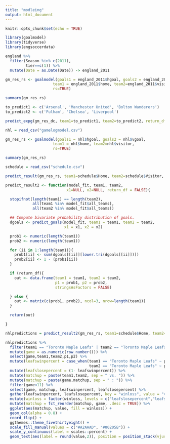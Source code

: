 ---
title: "modleing"
output: html_document
---

```{r setup, include=FALSE}
knitr::opts_chunk$set(echo = TRUE)
```

```{r}
library(goalmodel)
library(tidyverse)
library(engsoccerdata)
```

```{r}
england %>% 
  filter(Season %in% c(2011),
         tier==c(1)) %>% 
  mutate(Date = as.Date(Date)) -> england_2011

```
```{r}
gm_res_rs <- goalmodel(goals1 = england_2011$hgoal, goals2 = england_2011$vgoal,
                     team1 = england_2011$home, team2=england_2011$visitor,
                     rs=TRUE)

summary(gm_res_rs)

to_predict1 <- c('Arsenal', 'Manchester United', 'Bolton Wanderers')
to_predict2 <- c('Fulham', 'Chelsea', 'Liverpool')

predict_expg(gm_res_dc, team1=to_predict1, team2=to_predict2, return_df = TRUE)
```
```{r}
nhl = read_csv("gamelogmodel.csv")
```
```{r}
gm_res_rs <- goalmodel(goals1 = nhl$hgoal, goals2 = nhl$vgoal,
                     team1 = nhl$home, team2=nhl$visitor,
                     rs=TRUE)

summary(gm_res_rs)
```
```{r}
schedule = read_csv("schedule.csv")
```
```{r}
predict_result(gm_res_rs, team1=schedule$Home, team2=schedule$Visitor, return_df = TRUE)
```
```{r}
predict_result2 <- function(model_fit, team1, team2,
                           x1=NULL, x2=NULL, return_df = FALSE){

  stopifnot(length(team1) == length(team2),
            all(team1 %in% model_fit$all_teams),
            all(team2 %in% model_fit$all_teams))

  ## Compute bivariate probability distribution of goals.
  dgoals <- predict_goals(model_fit, team1 = team1, team2 = team2,
                          x1 = x1, x2 = x2)

  prob1 <- numeric(length(team1))
  prob2 <- numeric(length(team1))

  for (ii in 1:length(team1)){
    prob1[ii] <- sum(dgoals[[ii]][lower.tri(dgoals[[ii]])])
    prob2[ii] <- 1 - (prob1[ii])
  }

  if (return_df){
    out <- data.frame(team1 = team1, team2 = team2,
                      p1 = prob1, p2 = prob2,
                      stringsAsFactors = FALSE)

  } else {
    out <- matrix(c(prob1, prob2), ncol=3, nrow=length(team1))
  }

  return(out)

}
```

```{r}
nhlpredictions = predict_result2(gm_res_rs, team1=schedule$Home, team2=schedule$Visitor, return_df = TRUE)
```

```{r}
nhlpredictions %>% 
  filter(team1 == "Toronto Maple Leafs" | team2 == "Toronto Maple Leafs") %>% 
  mutate(game = as.numeric(row_number())) %>% 
  select(game,team1,team2,p1,p2) %>% 
  mutate(leafswinpercent = case_when(team1 == "Toronto Maple Leafs" ~ p1,
                                     team2 == "Toronto Maple Leafs" ~ p2)) %>% 
  mutate(leafslosepercent = (1- leafswinpercent)) %>% 
  mutate(matchup = paste(team1,team2, sep = " vs. ")) %>%
  mutate(matchup = paste(game,matchup, sep = " : ")) %>% 
  filter(game<11) %>% 
  select(game, matchup, leafswinpercent, leafslosepercent) %>% 
  gather(leafswinpercent, leafslosepercent, key = "winloss", value = "value") %>% 
  mutate(winloss = factor(winloss, levels = c("leafslosepercent","leafswinpercent"))) %>% 
  mutate(matchup = fct_reorder(matchup, game, .desc = TRUE)) %>% 
  ggplot(aes(matchup, value, fill = winloss)) +
  geom_col(alpha = 0.8) +
  coord_flip() +
  ggthemes::theme_fivethirtyeight() +
  scale_fill_manual(values = c("#A2AAAD", "#00205B")) +
  scale_y_continuous(label = scales::percent) +
  geom_text(aes(label = round(value,2)), position = position_stack(vjust = 0.5), color = "white") 
```

